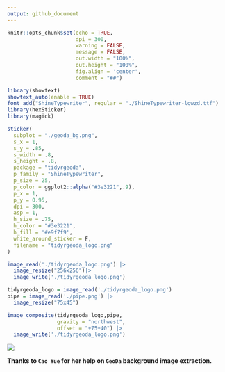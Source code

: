 ```yaml
---
output: github_document
---
```


```r
knitr::opts_chunk$set(echo = TRUE,
                      dpi = 300,
                      warning = FALSE,
                      message = FALSE,
                      out.width = "100%",
                      out.height = "100%",
                      fig.align = 'center',
                      comment = "##")
```

```r
library(showtext)
showtext_auto(enable = TRUE)
font_add("ShineTypewriter", regular = "./ShineTypewriter-lgwzd.ttf")
library(hexSticker)
library(magick)

sticker(
  subplot = "./geoda_bg.png",
  s_x = 1,
  s_y = .85,
  s_width = .8,
  s_height = .8,
  package = "tidyrgeoda",
  p_family = "ShineTypewriter",
  p_size = 25,
  p_color = ggplot2::alpha("#3e3221",.9),
  p_x = 1,
  p_y = 0.95,
  dpi = 300,
  asp = 1,
  h_size = .75,
  h_color = "#3e3221",
  h_fill = '#e9f7f9',
  white_around_sticker = F,
  filename = "tidyrgeoda_logo.png"
)

image_read('./tidyrgeoda_logo.png') |> 
  image_resize("256x256")|> 
  image_write('./tidyrgeoda_logo.png')

tidyrgeoda_logo = image_read('./tidyrgeoda_logo.png')
pipe = image_read('./pipe.png') |> 
  image_resize("75x45")

image_composite(tidyrgeoda_logo,pipe,
                gravity = "northwest",
                offset = "+75+40") |> 
  image_write('./tidyrgeoda_logo.png')
```

![](./tidyrgeoda_logo.png)

**Thanks to `Cao Yue` for her help on `GeoDa` background image extraction.**